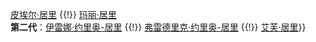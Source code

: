 {{index|name=居里家族|居里家族|'''第一代'''：[[雅克·居里]] {{!}} [[皮埃尔·居里]] {{!}} [[玛丽·居里]]<br>'''第二代'''：[[伊雷娜·约里奥-居里]] {{!}}  [[弗雷德里克·约里奥-居里]] {{!}} [[艾芙·居里]]}}